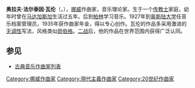 {{Unreferenced|time=2020-02-08}}
{{Infobox classical
| 中文名 = 瓦伦
| 画像 = Valenfartein.jpg
| 附注 =  
| 原文名 = Olav Fartein Valen
| 国别 = 挪威
| 出生日期 = 1887年8月25日
| 出生地 = [[斯塔万格|斯塔万格]]
| 逝世日期 = {{dda|1952|12|14|1887|8|25}}
| 逝世地 = [[海于格松|海于格松]]
| 所属时期 = 20世纪
| 所属乐派 = 
| 擅长作品类型 = [[管弦乐|管弦乐]]，钢琴独奏曲
| 代表作 = 四部交响曲，钢琴协奏曲，小提琴协奏曲，两首钢琴奏鸣曲
| 师从 = [[布鲁赫|布鲁赫]]
| 学生 = 
| 官方网站 = 
}}

'''奥拉夫·法尔泰因·瓦伦'''（{{lang-no|'''Olav Fartein Valen'''}}，{{bd|1887年|8月25日|1952年|12月14日}}），[[挪威|挪威]]作曲家，音乐理论家。生于一个[[传教士|传教士]]家庭，幼年时曾在[[马达加斯加|马达加斯加]]生活过五年。后到[[柏林|柏林]]学习音乐。1927年到[[奥斯陆大学|奥斯陆大学]]任音乐档案管理员，1935年获作曲家年金，得以专心创作。瓦伦的作品多采用激进的[[无调性|无调性]]写法，风格类似[[勋伯格|勋伯格]]。[[二战|二战]]后，他的作品在世界范围内获得广泛认同。

==参见==
* [[古典音乐作曲家列表|古典音乐作曲家列表]]

{{Norway-bio-stub}}
{{音乐家小作品}}
{{Authority control}}
{{DEFAULTSORT:Valen}}
[[Category:挪威作曲家|Category:挪威作曲家]]
[[Category:現代主義作曲家|Category:現代主義作曲家]]
[[Category:20世纪作曲家|Category:20世纪作曲家]]